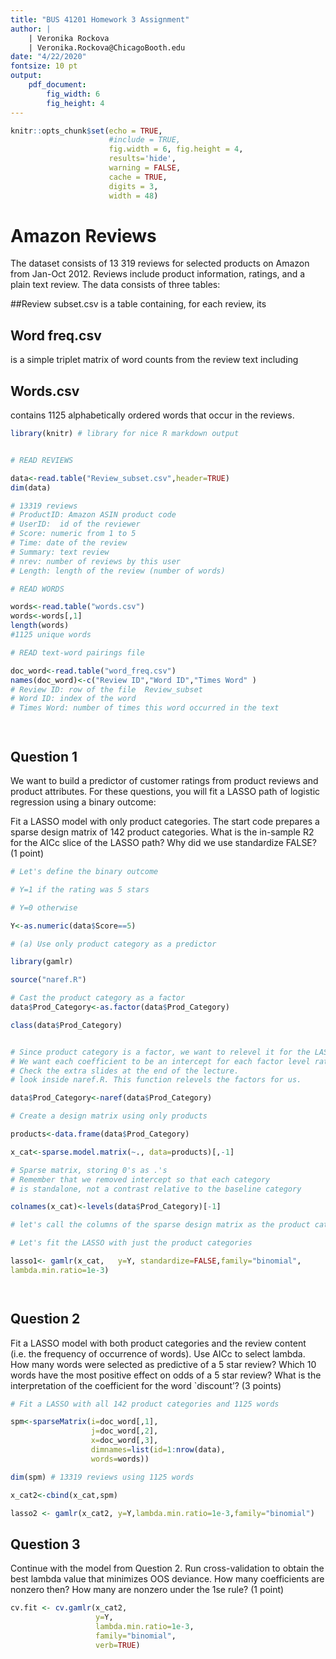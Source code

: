 ```yaml
---
title: "BUS 41201 Homework 3 Assignment"
author: |
    | Veronika Rockova
    | Veronika.Rockova@ChicagoBooth.edu
date: "4/22/2020"
fontsize: 10 pt
output: 
    pdf_document:
        fig_width: 6
        fig_height: 4
---
```


```r
knitr::opts_chunk$set(echo = TRUE, 
                      #include = TRUE, 
                      fig.width = 6, fig.height = 4,
                      results='hide',
                      warning = FALSE,
                      cache = TRUE,
                      digits = 3,
                      width = 48) 
```
# Amazon Reviews

The dataset consists of 13 319 reviews for selected products on Amazon from Jan-Oct 2012.  Reviews include product information, ratings, and a plain text review. The data consists of three tables:

##Review subset.csv
is a table containing, for each review, its 
\begin{itemize}
\item ProductId: Amazon ASIN product code
\item UserId: ID of the reviewer
\item Score: numeric 1-5 (the number of stars)
\item Time: date of the review
\item Summary: review summary in words
\item Nrev: number of reviews by the user
\item Length: number of words in the review
\item Prod Category: Amazon product category 
\item Prod Group: Amazon product group
\end{itemize}
## Word freq.csv
is a simple triplet matrix of word counts from the review text including 
\begin{itemize}
\item Review ID: the row index of Review subset.csv
\item Word ID: the row index of words.csv
\item Times Word: how many times the word occurred in the review
\end{itemize}
## Words.csv
contains 1125 alphabetically ordered words that occur in the reviews. 




```r

library(knitr) # library for nice R markdown output


# READ REVIEWS

data<-read.table("Review_subset.csv",header=TRUE)
dim(data)

# 13319 reviews
# ProductID: Amazon ASIN product code
# UserID:  id of the reviewer
# Score: numeric from 1 to 5
# Time: date of the review
# Summary: text review
# nrev: number of reviews by this user
# Length: length of the review (number of words)

# READ WORDS

words<-read.table("words.csv")
words<-words[,1]
length(words)
#1125 unique words

# READ text-word pairings file

doc_word<-read.table("word_freq.csv")
names(doc_word)<-c("Review ID","Word ID","Times Word" )
# Review ID: row of the file  Review_subset
# Word ID: index of the word
# Times Word: number of times this word occurred in the text




```

## Question 1

We want to build a predictor of customer ratings from product reviews and product attributes. For these questions, you will fit a LASSO path of logistic regression using a binary outcome: 
\begin{align}
Y=1& \quad\text{for  5 stars}\\
Y=0& \quad \text{for less than 5 stars}.
\end{align}


Fit a LASSO model with only product categories. The start code prepares a sparse design matrix of 142 product categories. What is the in-sample R2 for the AICc slice of the LASSO path? Why did we use standardize FALSE? (1 point)



```r


# Let's define the binary outcome

# Y=1 if the rating was 5 stars

# Y=0 otherwise

Y<-as.numeric(data$Score==5)

# (a) Use only product category as a predictor

library(gamlr)

source("naref.R") 

# Cast the product category as a factor
data$Prod_Category<-as.factor(data$Prod_Category)

class(data$Prod_Category)


# Since product category is a factor, we want to relevel it for the LASSO. 
# We want each coefficient to be an intercept for each factor level rather than a contrast. 
# Check the extra slides at the end of the lecture.
# look inside naref.R. This function relevels the factors for us.

data$Prod_Category<-naref(data$Prod_Category)

# Create a design matrix using only products

products<-data.frame(data$Prod_Category)

x_cat<-sparse.model.matrix(~., data=products)[,-1]

# Sparse matrix, storing 0's as .'s 
# Remember that we removed intercept so that each category 
# is standalone, not a contrast relative to the baseline category

colnames(x_cat)<-levels(data$Prod_Category)[-1]

# let's call the columns of the sparse design matrix as the product categories

# Let's fit the LASSO with just the product categories

lasso1<- gamlr(x_cat, 	y=Y, standardize=FALSE,family="binomial",
lambda.min.ratio=1e-3)




```


## Question 2

Fit a LASSO model with both product categories and the review content (i.e. the frequency of occurrence of words). Use AICc to select lambda.
How many words were selected as predictive of a  5 star review? Which 10 words have the most positive effect on odds of a 5 star review? What is the interpretation of the coefficient for the word `discount'? (3 points)

```r

# Fit a LASSO with all 142 product categories and 1125 words 

spm<-sparseMatrix(i=doc_word[,1],
                  j=doc_word[,2],
                  x=doc_word[,3],
                  dimnames=list(id=1:nrow(data),
                  words=words))

dim(spm) # 13319 reviews using 1125 words

x_cat2<-cbind(x_cat,spm)

lasso2 <- gamlr(x_cat2, y=Y,lambda.min.ratio=1e-3,family="binomial")


```


## Question 3

Continue with the model from Question 2.
Run cross-validation to obtain the best lambda value that minimizes OOS deviance. How many coefficients are nonzero then? How many are nonzero under the 1se rule?  (1 point)

```r


cv.fit <- cv.gamlr(x_cat2,
				   y=Y,
				   lambda.min.ratio=1e-3,
				   family="binomial",
				   verb=TRUE)

 


```


